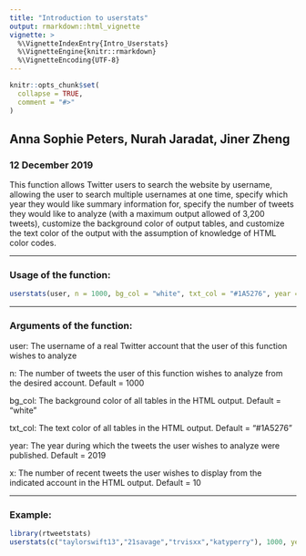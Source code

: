 ```yaml
---
title: "Introduction to userstats"
output: rmarkdown::html_vignette
vignette: >
  %\VignetteIndexEntry{Intro_Userstats}
  %\VignetteEngine{knitr::rmarkdown}
  %\VignetteEncoding{UTF-8}
---
```


```r
knitr::opts_chunk$set(
  collapse = TRUE,
  comment = "#>"
)
```

## Anna Sophie Peters, Nurah Jaradat, Jiner Zheng 
### 12 December 2019

This function allows Twitter users to search the website by username, allowing 
the user to search multiple usernames at one time, specify which year they would 
like summary information for, specify the number of tweets they would like to 
analyze (with a maximum output allowed of 3,200 tweets), customize the background 
color of output tables, and customize the text color of the output with the 
assumption of knowledge of HTML color codes.

-----

### Usage of the function:

```r
userstats(user, n = 1000, bg_col = "white", txt_col = "#1A5276", year = 2019, x = 10)
```

-----

### Arguments of the function:

user: The username of a real Twitter account that the user of this function wishes to analyze

n: The number of tweets the user of this function wishes to analyze from the desired account. Default = 1000

bg_col: The background color of all tables in the HTML output. Default = "white"

txt_col: The text color of all tables in the HTML output. Default = "#1A5276"

year: The year during which the tweets the user wishes to analyze were published. Default = 2019

x: The number of recent tweets the user wishes to display from the indicated account in the HTML output. Default = 10

-----

### Example:

```r
library(rtweetstats)
userstats(c("taylorswift13","21savage","trvisxx","katyperry"), 1000, year=2019, x = 3)
```
